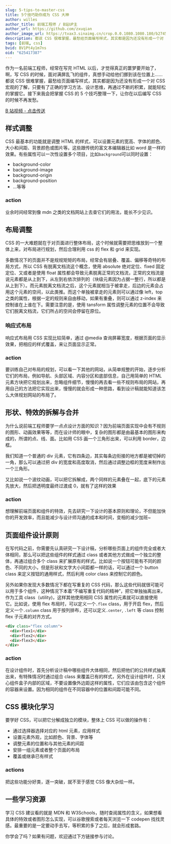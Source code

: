 ```yaml
---
slug: 5-tips-to-master-css
title: 5个技巧助你成为 CSS 大神
author: willes
author_title: 前端工程师 / B站UP主
author_url: https://github.com/zxuqian
author_image_url: https://tvax3.sinaimg.cn/crop.0.0.1080.1080.180/b2745d44ly8g8s4muqeggj20u00u0n0k.jpg?KID=imgbed,tva&Expires=1582389585&ssig=EvXmyu%2FXsX
description: 都说 CSS 很难掌握，最愁给页面编写样式，其实都是因为还没有形成一个对 CSS 宏观的了解，只要有了正确的学习方法、设计思维，再通过不断的积累，就能轻松的掌握它。接下来我会把掌握 CSS 的 5 个技巧整理一下，让你在以后编写 CSS 的时候不再发愁。
tags: [前端, css]
bvid: BV1Pt4y1m7ns
oid: "625417387"
---
```


作为一名前端工程师，经常在写完 HTML 以后，才觉得真正的噩梦要开始了，啊，写 CSS 的时候，面对满屏乱飞的组件，真想手动给他们挪到该在位置上…… 都说 CSS 很难掌握，最愁给页面编写样式，其实都是因为还没有形成一个对 CSS 宏观的了解，只要有了正确的学习方法、设计思维，再通过不断的积累，就能轻松的掌握它。接下来我会把掌握 CSS 的 5 个技巧整理一下，让你在以后编写 CSS 的时候不再发愁。

<!-- truncate -->

[B 站视频 - 点击传送](https://www.bilibili.com/video/BV1Pt4y1m7ns/)

## 样式调整

CSS 最基本的功能就是调整 HTML 的样式，可以设置元素的宽高、字体的颜色、大小和间距、背景颜色或图片等。这些跟传统的富文本编辑器比如 word 是一样的效果。有些属性可以一次性设置多个项目，比如`background`可以同时设置：

- background-color
- background-image
- background-origin
- background-position
- ...等等

### action

业余时间经常到像 mdn 之类的文档网站上去查它们的用法，能长不少见识。

## 布局调整

CSS 的一大难题就在于对页面进行整体布局，这个时候就需要把思维放到一个整体上来，对布局进行规划，然后合理利用 css 的 flex 和 grid 来实现。

多数情况下的页面并不是规规矩矩的布局，经常会有层叠、覆盖、偏移等奇特的布局方式，所以 CSS 有脱离文档流这个概念，使用 absolute 绝对定位、fixed 固定定位、又或者是使用 float 属性都会导致元素脱离正常的文档流，正常的文档流是说元素都是从上到下，从左到右依次排列的（块级元素因为占据一整行，所以都是从上到下）。而元素脱离文档流之后，这个元素就相当于被拿走，后边的元素会占用这个元素的空间，以此类推。而这个单独被拿走的元素则可以通过像 left，top 之类的属性，根据一定的规则来自由移动，如果有重叠，则可以通过 z-index 来控制谁在上谁在下。需要注意的是，使用 tansform 属性调整元素的位置不会导致它们脱离文档流，它们所占的空间会停留在原位。

### 响应式布局

响应式布局用 CSS 实现比较简单，通过 @media 查询屏幕宽度，根据页面的显示效果，把相应的样式覆盖，来让页面显示正常。

### action

要训练自己对布局的规划，可以看一下其他的网站，从简单规整的开始，逐步分析它们的布局，例如导航、头部区域、内容分区和底部信息，自己用简单的 HTML 元素方块把它规划出来，忽略组件细节，慢慢的再去看一些不规则布局的网站，再用自己的方法把它实现出来，慢慢的就会形成一种思路，看到设计稿就能知道该怎么大体规划网站的布局了。

## 形状、特效的拆解与合并

为什么说前端工程师要学一点点设计方面的知识？因为前端页面实现中会有不规则的图形、动画效果等等，而在设计师的眼中，复杂的图形都是由最基本的图形来构成的，所谓的点、线、面。比如用 CSS 画一个三角形出来，可以利用 border，边框。

我们知道一个普通的 div 元素，它有四条边，其实每条边衔接的地方都是被切掉的一角，那么可以通过把 div 的宽度和高度取消，然后通过调整边框的宽度来制作出一个三角形。

又比如说一个波纹动画，可以把它拆解成，两个同样的元素叠在一起，底下的元素先放大，然后把透明度最终过渡成 0，就有了这样的效果

### action

想理解前端页面和组件的特效，先去研究一下设计的基本原则和理论，不但能加快你的开发效率，而且能减少与设计师沟通的成本和时间，变相的减少加班~

## 页面组件设计原则

在写代码之前，你需要先认真研究一下设计稿，分析哪些页面上的组件完全或者大体相同，那么可以把这些组件的样式通过 class 或者其他方式做成一个独立的整体，再通过组合多个 class 来扩展原有的样式。比如说一个按钮可能有不同的颜色、不同的大小，但是形状和文字大小间距都一样的话，可以通过一个 button class 来定义按钮的通用样式，然后利用 color class 来控制它的颜色。

另外如果你发现大多数情况下都在写重复的 CSS 代码，那么这些代码就很可能可以用于多个组件，这种情况下本着“不编写重复代码的精神”，把它单独抽离出来，作为工具 class（utility)，这样其他使用相同 CSS 属性的元素就可以直接使用它。比如说，使用 flex 布局时，可以定义一个`.flex` class，用于开启 flex，然后定义一个`.column` class 用于按列排布，还可以定义`.center`, `.left` 等 class 控制 flex 子元素的对齐方式。

```html
<div class="flex column">
  <div>flex1</div>
  <div>flex2</div>
  <div>flex3</div>
</div>
```

### action

在设计组件时，首先分析设计稿中哪些组件大体相同，然后把他们的公共样式抽离出来，有特殊情况时通过组合 class 来覆盖已有的样式，另外在设计组件时，只关心组件盒子内部的区域，不要设置像外边距这样的属性，它们应该由包含这个组件的容器来设置。因为相同的组件在不同容器中的位置和间距可能不同。

## CSS 模块化学习

要学好 CSS，可以把它分解成独立的模块，整体上 CSS 可以做的操作有：

- 通过选择器选择对应的 html 元素，应用样式
- 设置元素外观，比如颜色、背景、字体等
- 调整元素的位置和与其他元素的间距
- 安排一组元素或者整个页面的布局
- 覆盖或继承已有样式

### actions

把这些功能分好类，逐一突破，就不至于感觉 CSS 像大杂烩一样。

## 一些学习资源

学习 CSS 建议看的就是 MDN 和 W3Schools，随时查阅属性的含义，如果想看具体的特效或者图形怎么实现，可以谷歌搜索或者每天浏览一下 codepen 找找灵感。最重要的是一定要动手去写，等积累的多了之后，就会形成套路。

你学会了吗？如果有问题，欢迎通过下方链接参与讨论。
